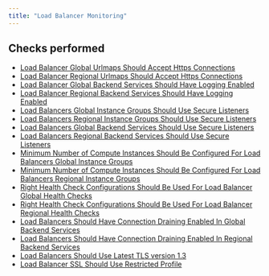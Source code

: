 ```yaml
---
title: "Load Balancer Monitoring"
---
```


## Checks performed

- [Load Balancer Global Urlmaps Should Accept Https Connections](gcploadbalancermonitoring/rules/lb_global_url_maps_accept_https_connections)
- [Load Balancer Regional Urlmaps Should Accept Https Connections](gcploadbalancermonitoring/rules/lb_regional_url_maps_accept_https_connections)
- [Load Balancer Global Backend Services Should Have Logging Enabled](gcploadbalancermonitoring/rules/lb_global_backend_services_logging_enabled)
- [Load Balancer Regional Backend Services Should Have Logging Enabled](gcploadbalancermonitoring/rules/lb_regional_backend_services_logging_enabled)
- [Load Balancers Global Instance Groups Should Use Secure Listeners](gcploadbalancermonitoring/rules/lb_global_instance_groups_use_secure_listeners)
- [Load Balancers Regional Instance Groups Should Use Secure Listeners](gcploadbalancermonitoring/rules/lb_regional_instance_groups_use_secure_listeners)
- [Load Balancers Global Backend Services Should Use Secure Listeners](gcploadbalancermonitoring/rules/lb_global_backend_services_use_secure_listeners)
- [Load Balancers Regional Backend Services Should Use Secure Listeners](gcploadbalancermonitoring/rules/lb_regional_backend_services_use_secure_listeners)
- [Minimum Number of Compute Instances Should Be Configured For Load Balancers Global Instance Groups](gcploadbalancermonitoring/rules/lb_global_instance_groups_use_min_compute_instances)
- [Minimum Number of Compute Instances Should Be Configured For Load Balancers Regional Instance Groups](gcploadbalancermonitoring/rules/lb_regional_instance_groups_use_min_compute_instances)
- [Right Health Check Configurations Should Be Used For Load Balancer Global Health Checks](gcploadbalancermonitoring/rules/lb_global_health_check_configurations)
- [Right Health Check Configurations Should Be Used For Load Balancer Regional Health Checks](gcploadbalancermonitoring/rules/lb_regional_health_check_configurations)
- [Load Balancers Should Have Connection Draining Enabled In Global Backend Services](gcploadbalancermonitoring/rules/lb_global_backend_services_connection_draining_enabled)
- [Load Balancers Should Have Connection Draining Enabled In Regional Backend Services](gcploadbalancermonitoring/rules/lb_regional_backend_services_connection_draining_enabled)
- [Load Balancers Should Use Latest TLS version 1.3](gcploadbalancermonitoring/rules/lb_use_latest_tls_version)
- [Load Balancer SSL Should Use Restricted Profile](gcploadbalancermonitoring/rules/lb_ssl_use_restricted_profile)
